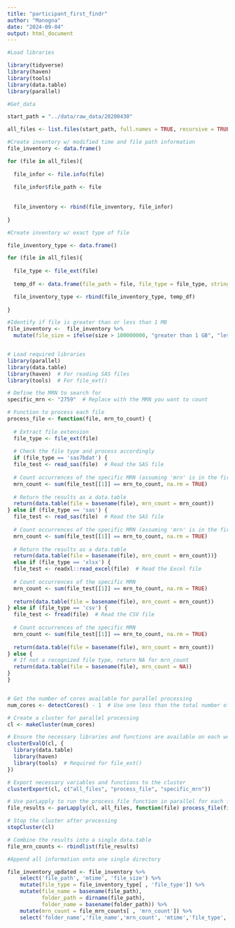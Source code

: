 ---
title: "participant_first_findr"
author: "Manogna"
date: "2024-09-04"
output: html_document
---


```{r}
#Load libraries

library(tidyverse)
library(haven)
library(tools)
library(data.table)
library(parallel)

#Get_data

start_path = "../data/raw_data/20200430"

all_files <- list.files(start_path, full.names = TRUE, recursive = TRUE)

#Create inventory w/ modified time and file path information
file_inventory <- data.frame()

for (file in all_files){ 
  
  file_infor <- file.info(file)
  
  file_infor$file_path <- file
  
  
  file_inventory <- rbind(file_inventory, file_infor)
  
}

#Create inventory w/ exact type of file

file_inventory_type <- data.frame()

for (file in all_files){ 
  
  file_type <- file_ext(file)
  
  temp_df <- data.frame(file_path = file, file_type = file_type, stringsAsFactors = FALSE)

  file_inventory_type <- rbind(file_inventory_type, temp_df)
  
}

#Identify if file is greater than or less than 1 MB
file_inventory <-  file_inventory %>%
  mutate(file_size = ifelse(size > 100000000, "greater than 1 GB", "less than 1GB"))



```

```{r}
# Load required libraries
library(parallel)
library(data.table)
library(haven)  # For reading SAS files
library(tools)  # For file_ext()

# Define the MRN to search for
specific_mrn <- "2759"  # Replace with the MRN you want to count

# Function to process each file
process_file <- function(file, mrn_to_count) {
  
  # Extract file extension
  file_type <- file_ext(file)
  
  # Check the file type and process accordingly
  if (file_type == 'sas7bdat') {
  file_test <- read_sas(file)  # Read the SAS file
  
  # Count occurrences of the specific MRN (assuming 'mrn' is in the first column)
  mrn_count <- sum(file_test[[1]] == mrn_to_count, na.rm = TRUE)
  
  # Return the results as a data.table
  return(data.table(file = basename(file), mrn_count = mrn_count))
} else if (file_type == 'sas') {
  file_test <- read_sas(file)  # Read the SAS file
  
  # Count occurrences of the specific MRN (assuming 'mrn' is in the first column)
  mrn_count <- sum(file_test[[1]] == mrn_to_count, na.rm = TRUE)
  
  # Return the results as a data.table
  return(data.table(file = basename(file), mrn_count = mrn_count))}
  else if (file_type == 'xlsx') {
  file_test <- readxl::read_excel(file)  # Read the Excel file
  
  # Count occurrences of the specific MRN
  mrn_count <- sum(file_test[[1]] == mrn_to_count, na.rm = TRUE)
  
  return(data.table(file = basename(file), mrn_count = mrn_count))
} else if (file_type == 'csv') {
  file_test <- fread(file)  # Read the CSV file
  
  # Count occurrences of the specific MRN
  mrn_count <- sum(file_test[[1]] == mrn_to_count, na.rm = TRUE)
  
  return(data.table(file = basename(file), mrn_count = mrn_count))
} else {
  # If not a recognized file type, return NA for mrn_count
  return(data.table(file = basename(file), mrn_count = NA))
}
}


# Get the number of cores available for parallel processing
num_cores <- detectCores() - 1  # Use one less than the total number of cores

# Create a cluster for parallel processing
cl <- makeCluster(num_cores)

# Ensure the necessary libraries and functions are available on each worker
clusterEvalQ(cl, {
  library(data.table)
  library(haven)
  library(tools)  # Required for file_ext()
})

# Export necessary variables and functions to the cluster
clusterExport(cl, c("all_files", "process_file", "specific_mrn"))

# Use parLapply to run the process_file function in parallel for each file
file_results <- parLapply(cl, all_files, function(file) process_file(file, specific_mrn))

# Stop the cluster after processing
stopCluster(cl)

# Combine the results into a single data.table
file_mrn_counts <- rbindlist(file_results)


```

```{r}
#Append all information onto one single directory

file_inventory_updated <- file_inventory %>%
    select('file_path', 'mtime', 'file_size') %>%
    mutate(file_type = file_inventory_type[ , 'file_type']) %>%
    mutate(file_name = basename(file_path),
           folder_path = dirname(file_path),
           folder_name = basename(folder_path)) %>%
    mutate(mrn_count = file_mrn_counts[ , 'mrn_count']) %>%
    select('folder_name','file_name','mrn_count', 'mtime','file_type', 'file_size')

```




